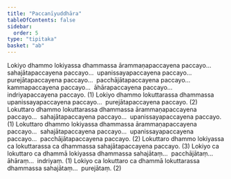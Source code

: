 ```yaml
---
title: "Paccanīyuddhāra"
tableOfContents: false
sidebar:
  order: 5
type: "tipitaka"
basket: "ab"
---
```



<DynamicBreadcrumb />

<Division number="171">

<Paragraph number="937">
Lokiyo dhammo lokiyassa dhammassa ārammaṇapaccayena paccayo…  sahajātapaccayena paccayo…  upanissayapaccayena paccayo…  purejātapaccayena paccayo…  pacchājātapaccayena paccayo…  kammapaccayena paccayo…  āhārapaccayena paccayo…  indriyapaccayena paccayo. (1)
</Paragraph>

<Paragraph number="938">
Lokiyo dhammo lokuttarassa dhammassa upanissayapaccayena paccayo…  purejātapaccayena paccayo. (2)
</Paragraph>

</Division>
<Division number="172">

<Paragraph number="939">
Lokuttaro dhammo lokuttarassa dhammassa ārammaṇapaccayena paccayo…  sahajātapaccayena paccayo…  upanissayapaccayena paccayo. (1)
</Paragraph>

<Paragraph number="940">
Lokuttaro dhammo lokiyassa dhammassa ārammaṇapaccayena paccayo…  sahajātapaccayena paccayo…  upanissayapaccayena paccayo…  pacchājātapaccayena paccayo. (2)
</Paragraph>

<Paragraph number="941">
Lokuttaro dhammo lokiyassa ca lokuttarassa ca dhammassa sahajātapaccayena paccayo. (3)
</Paragraph>

<Paragraph number="942">
Lokiyo ca lokuttaro ca dhammā lokiyassa dhammassa sahajātaṃ…  pacchājātaṃ…  āhāraṃ…  indriyaṃ. (1)
</Paragraph>

<Paragraph number="943">
Lokiyo ca lokuttaro ca dhammā lokuttarassa dhammassa sahajātaṃ…  purejātaṃ. (2)
</Paragraph>
</Division>